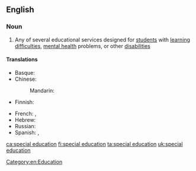 ==English==

===Noun===
{{wikipedia}}
{{en-noun|head=[[special]] [[education]]|-}}

# Any of several educational services designed for [[student]]s with [[learning difficulty|learning difficulties]], [[mental health]] problems, or other [[disability|disabilities]]

====Translations====
{{trans-top|Educational services designed for students with learning difficulties}}
* Basque: {{t|eu|hezkuntza berezi}}
* Chinese:
*: Mandarin: {{t+|cmn|特殊教育|tr=tèshū jiàoyù|sc=Hani}}
* Finnish: {{t|fi|erityisopetus}}
{{trans-mid}}
* French: {{t+|fr|transition|f}}, {{t|fr|éducation spécialisée|f}}
* Hebrew: {{t|he|חינוך מיוחד|m|tr=khinúkh m'yukhád}}
* Russian: {{t|ru|специальная педагогика|f}}
* Spanish: {{t|es|educación especial|f}}, {{t|es|educación diferencial|f}}
{{trans-bottom}}

[[Category:en:Education]]

[[ca:special education]]
[[fi:special education]]
[[ta:special education]]
[[uk:special education]]